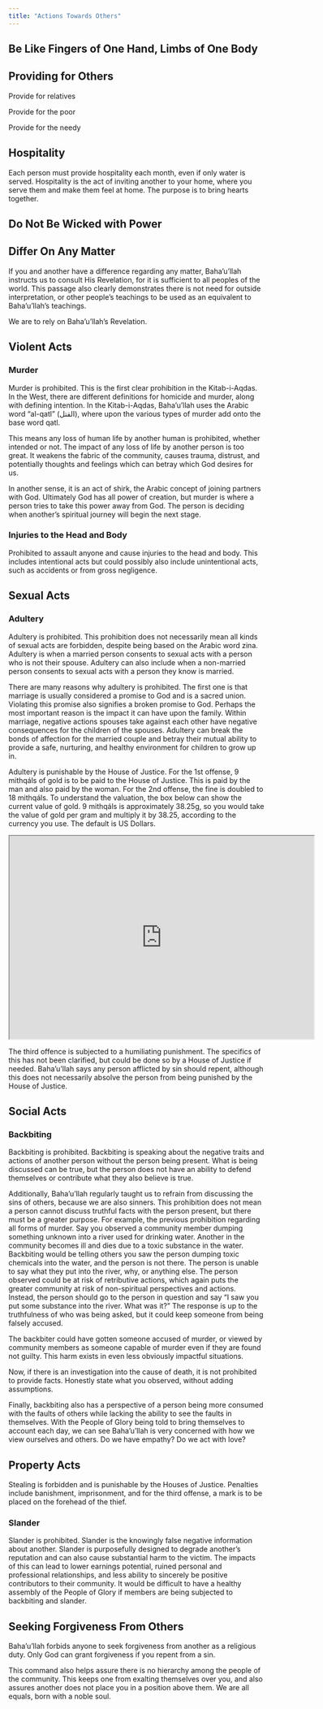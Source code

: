 ```yaml
---
title: "Actions Towards Others"
---
```


## Be Like Fingers of One Hand, Limbs of One Body

## Providing for Others

Provide for relatives

Provide for the poor

Provide for the needy

## Hospitality

Each person must provide hospitality each month, even if only water is served. Hospitality is the act of inviting another to your home, where you serve them and make them feel at home. The purpose is to bring hearts together.

## Do Not Be Wicked with Power

## Differ On Any Matter

If you and another have a difference regarding any matter, Baha'u'llah instructs us to consult His Revelation, for it is sufficient to all peoples of the world. This passage also clearly demonstrates there is not need for outside interpretation, or other people's teachings to be used as an equivalent to Baha'u'llah's teachings.

We are to rely on Baha'u'llah's Revelation.

## Violent Acts

### Murder

Murder is prohibited. This is the first clear prohibition in the Kitab-i-Aqdas. In the West, there are different definitions for homicide and murder, along with defining intention. In the Kitab-i-Aqdas, Baha'u'llah uses the Arabic word "al-qatl" (القتل), where upon the various types of murder add onto the base word qatl.

This means any loss of human life by another human is prohibited, whether intended or not. The impact of any loss of life by another person is too great. It weakens the fabric of the community, causes trauma, distrust, and potentially thoughts and feelings which can betray which God desires for us.

In another sense, it is an act of shirk, the Arabic concept of joining partners with God. Ultimately God has all power of creation, but murder is where a person tries to take this power away from God. The person is deciding when another's spiritual journey will begin the next stage.

### Injuries to the Head and Body

Prohibited to assault anyone and cause injuries to the head and body. This includes intentional acts but could possibly also include unintentional acts, such as accidents or from gross negligence.

## Sexual Acts

### Adultery

Adultery is prohibited. This prohibition does not necessarily mean all kinds of sexual acts are forbidden, despite being based on the Arabic word zina. Adultery is when a married person consents to sexual acts with a person who is not their spouse. Adultery can also include when a non-married person consents to sexual acts with a person they know is married.

There are many reasons why adultery is prohibited. The first one is that marriage is usually considered a promise to God and is a sacred union. Violating this promise also signifies a broken promise to God. Perhaps the most important reason is the impact it can have upon the family. Within marriage, negative actions spouses take against each other have negative consequences for the children of the spouses. Adultery can break the bonds of affection for the married couple and betray their mutual ability to provide a safe, nurturing, and healthy environment for children to grow up in.

Adultery is punishable by the House of Justice. For the 1st offense, 9 mithqáls of gold is to be paid to the House of Justice. This is paid by the man and also paid by the woman. For the 2nd offense, the fine is doubled to 18 mithqáls. To understand the valuation, the box below can show the current value of gold. 9 mithqáls is approximately 38.25g, so you would take the value of gold per gram and multiply it by 38.25, according to the currency you use. The default is US Dollars.

<iframe src="https://www.kitco.com/gold-price-today-usa/" width="600" height="400">

</iframe>

The third offence is subjected to a humiliating punishment. The specifics of this has not been clarified, but could be done so by a House of Justice if needed. Baha'u'llah says any person afflicted by sin should repent, although this does not necessarily absolve the person from being punished by the House of Justice.

## Social Acts

### Backbiting

Backbiting is prohibited. Backbiting is speaking about the negative traits and actions of another person without the person being present. What is being discussed can be true, but the person does not have an ability to defend themselves or contribute what they also believe is true.

Additionally, Baha'u'llah regularly taught us to refrain from discussing the sins of others, because we are also sinners. This prohibition does not mean a person cannot discuss truthful facts with the person present, but there must be a greater purpose. For example, the previous prohibition regarding all forms of murder. Say you observed a community member dumping something unknown into a river used for drinking water. Another in the community becomes ill and dies due to a toxic substance in the water. Backbiting would be telling others you saw the person dumping toxic chemicals into the water, and the person is not there. The person is unable to say what they put into the river, why, or anything else. The person observed could be at risk of retributive actions, which again puts the greater community at risk of non-spiritual perspectives and actions. Instead, the person should go to the person in question and say "I saw you put some substance into the river. What was it?" The response is up to the truthfulness of who was being asked, but it could keep someone from being falsely accused.

The backbiter could have gotten someone accused of murder, or viewed by community members as someone capable of murder even if they are found not guilty. This harm exists in even less obviously impactful situations.

Now, if there is an investigation into the cause of death, it is not prohibited to provide facts. Honestly state what you observed, without adding assumptions.

Finally, backbiting also has a perspective of a person being more consumed with the faults of others while lacking the ability to see the faults in themselves. With the People of Glory being told to bring themselves to account each day, we can see Baha'u'llah is very concerned with how we view ourselves and others. Do we have empathy? Do we act with love?

## Property Acts

Stealing is forbidden and is punishable by the Houses of Justice. Penalties include banishment, imprisonment, and for the third offense, a mark is to be placed on the forehead of the thief.

### Slander

Slander is prohibited. Slander is the knowingly false negative information about another. Slander is purposefully designed to degrade another's reputation and can also cause substantial harm to the victim. The impacts of this can lead to lower earnings potential, ruined personal and professional relationships, and less ability to sincerely be positive contributors to their community. It would be difficult to have a healthy assembly of the People of Glory if members are being subjected to backbiting and slander.

## Seeking Forgiveness From Others

Baha'u'llah forbids anyone to seek forgiveness from another as a religious duty. Only God can grant forgiveness if you repent from a sin.

This command also helps assure there is no hierarchy among the people of the community. This keeps one from exalting themselves over you, and also assures another does not place you in a position above them. We are all equals, born with a noble soul.
